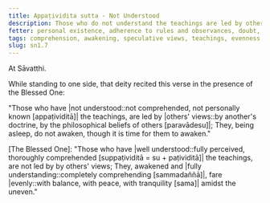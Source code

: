 ```yaml
---
title: Appaṭividita sutta - Not Understood
description: Those who do not understand the teachings are led by others' views and do not awaken from sleep.
fetter: personal existence, adherence to rules and observances, doubt, ignorance
tags: comprehension, awakening, speculative views, teachings, evenness, unevenness, sn, sn1-11, sn1
slug: sn1.7
---
```


At Sāvatthi.

While standing to one side, that deity recited this verse in the presence of the Blessed One:

"Those who have |not understood::not comprehended, not personally known [appaṭividitā]| the teachings,
are led by |others' views::by another's doctrine, by the philosophical beliefs of others [paravādesu]|;
They, being asleep, do not awaken,
though it is time for them to awaken."

[The Blessed One]: "Those who have |well understood::fully perceived, thoroughly comprehended [suppaṭividitā = su + paṭividitā]| the teachings,
are not led by by others' views;
They, awakened and |fully understanding::completely comprehending [sammadaññā]|,
fare |evenly::with balance, with peace, with tranquility [sama]| amidst the uneven."